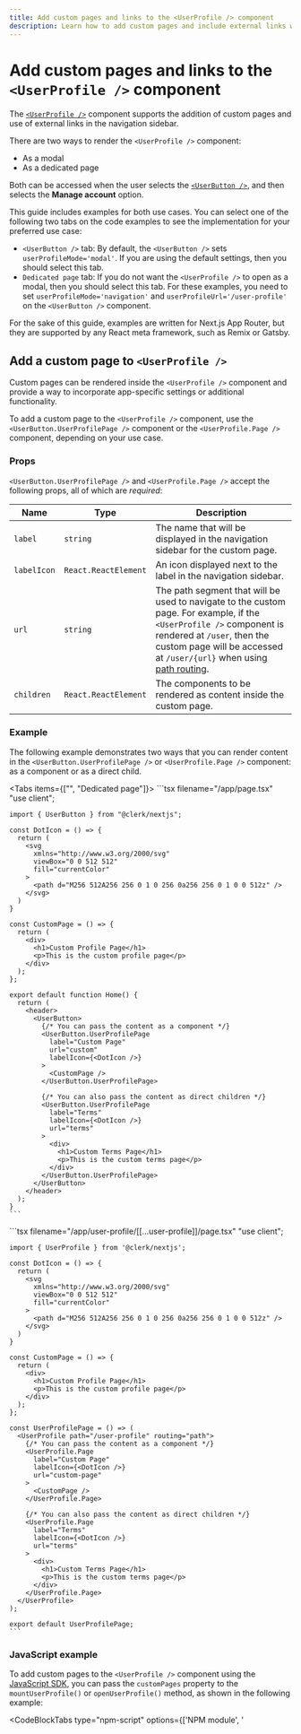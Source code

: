 ```yaml
---
title: Add custom pages and links to the <UserProfile /> component
description: Learn how to add custom pages and include external links within the navigation sidebar of the <UserProfile /> component.
---
```


# Add custom pages and links to the `<UserProfile />` component

The [`<UserProfile />`](/docs/components/user/user-profile) component supports the addition of custom pages and use of external links in the navigation sidebar.

There are two ways to render the `<UserProfile />` component:
- As a modal
- As a dedicated page

Both can be accessed when the user selects the [`<UserButton />`](/docs/components/user/user-button), and then selects the **Manage account** option.

This guide includes examples for both use cases. You can select one of the following two tabs on the code examples to see the implementation for your preferred use case:

- `<UserButton />` tab: By default, the `<UserButton />` sets `userProfileMode='modal'`. If you are using the default settings, then you should select this tab.
- `Dedicated page` tab: If you do not want the `<UserProfile />` to open as a modal, then you should select this tab. For these examples, you need to set `userProfileMode='navigation'` and `userProfileUrl='/user-profile'` on the `<UserButton />` component.

For the sake of this guide, examples are written for Next.js App Router, but they are supported by any React meta framework, such as Remix or Gatsby.

## Add a custom page to `<UserProfile />`

Custom pages can be rendered inside the `<UserProfile />` component and provide a way to incorporate app-specific settings or additional functionality.

To add a custom page to the `<UserProfile />` component, use the `<UserButton.UserProfilePage />` component or the `<UserProfile.Page />` component, depending on your use case.

### Props

`<UserButton.UserProfilePage />` and `<UserProfile.Page />` accept the following props, all of which are *required*:

| Name | Type | Description |
| --- | --- | --- |
| `label` | `string` | The name that will be displayed in the navigation sidebar for the custom page. |
| `labelIcon` | `React.ReactElement` | An icon displayed next to the label in the navigation sidebar. |
| `url` | `string` | The path segment that will be used to navigate to the custom page. For example, if the `<UserProfile />` component is rendered at `/user`, then the custom page will be accessed at `/user/{url}` when using [path routing](/docs/guides/routing). |
| `children` | `React.ReactElement` | The components to be rendered as content inside the custom page. |

### Example

The following example demonstrates two ways that you can render content in the `<UserButton.UserProfilePage />` or `<UserProfile.Page />` component: as a component or as a direct child.

<Tabs items={["<UserButton />", "Dedicated page"]}>
  <Tab>
    ```tsx filename="/app/page.tsx"
    "use client";

    import { UserButton } from "@clerk/nextjs";

    const DotIcon = () => {
      return (
        <svg
          xmlns="http://www.w3.org/2000/svg"
          viewBox="0 0 512 512"
          fill="currentColor"
        >
          <path d="M256 512A256 256 0 1 0 256 0a256 256 0 1 0 0 512z" />
        </svg>
      )
    }

    const CustomPage = () => {
      return (
        <div>
          <h1>Custom Profile Page</h1>
          <p>This is the custom profile page</p>
        </div>
      );
    };

    export default function Home() {
      return (
        <header>
          <UserButton>
            {/* You can pass the content as a component */}
            <UserButton.UserProfilePage
              label="Custom Page"
              url="custom"
              labelIcon={<DotIcon />}
            >
              <CustomPage />
            </UserButton.UserProfilePage>

            {/* You can also pass the content as direct children */}
            <UserButton.UserProfilePage
              label="Terms"
              labelIcon={<DotIcon />}
              url="terms"
            >
              <div>
                <h1>Custom Terms Page</h1>
                <p>This is the custom terms page</p>
              </div>
            </UserButton.UserProfilePage>
          </UserButton>
        </header>
      );
    }
    ```
  </Tab>

  <Tab>
    ```tsx filename="/app/user-profile/[[...user-profile]]/page.tsx"
    "use client";

    import { UserProfile } from '@clerk/nextjs';

    const DotIcon = () => {
      return (
        <svg
          xmlns="http://www.w3.org/2000/svg"
          viewBox="0 0 512 512"
          fill="currentColor"
        >
          <path d="M256 512A256 256 0 1 0 256 0a256 256 0 1 0 0 512z" />
        </svg>
      )
    }

    const CustomPage = () => {
      return (
        <div>
          <h1>Custom Profile Page</h1>
          <p>This is the custom profile page</p>
        </div>
      );
    };

    const UserProfilePage = () => (
      <UserProfile path="/user-profile" routing="path">
        {/* You can pass the content as a component */}
        <UserProfile.Page
          label="Custom Page"
          labelIcon={<DotIcon />}
          url="custom-page"
        >
          <CustomPage />
        </UserProfile.Page>

        {/* You can also pass the content as direct children */}
        <UserProfile.Page
          label="Terms"
          labelIcon={<DotIcon />}
          url="terms"
        >
          <div>
            <h1>Custom Terms Page</h1>
            <p>This is the custom terms page</p>
          </div>
        </UserProfile.Page>
      </UserProfile>
    );

    export default UserProfilePage;
    ```
  </Tab>
</Tabs>

### JavaScript example

To add custom pages to the `<UserProfile />` component using the [JavaScript SDK](/docs/references/javascript/overview), you can pass the `customPages` property to the `mountUserProfile()` or `openUserProfile()` method, as shown in the following example:

<CodeBlockTabs type="npm-script" options={['NPM module', '<script>']}>
  ```js filename="main.js" {14}
  import { Clerk } from '@clerk/clerk-js';

  // Initialize Clerk with your Clerk publishable key
  const clerk = new Clerk('{{pub_key}}');
  await clerk.load();

  document.getElementById('app').innerHTML = `
    <div id="user-profile"></div>
  `

  const userProfileDiv = document.getElementById('user-profile');

  clerk.openUserProfile(userProfileDiv, {
    customPages: [
      {
        url: "custom-page",
        label: "Custom Page",
        mountIcon: (el) => {
          el.innerHTML = "👋";
        },
        unmountIcon: (el) => {
          el.innerHTML = "";
        },
        mount: (el) => {
          el.innerHTML = `
            <h1><b>Custom Page</b></h1>
            <p>This is the content of the custom page.</p>
            `;
        },
        unmount: (el) => {
          el.innerHTML = "";
        },
      },
      {
        url: "/other-page",
        label: "Other Page",
        mountIcon: (el) => {
          el.innerHTML = "🌐";
        },
        unmountIcon: (el) => {
          el.innerHTML = "";
        },
      }
    ]
  });
  ```

  ```html filename="index.html" {21}
  <!-- Add a <div id="user-profile"> element to your HTML -->
  <div id="user-profile"></div>

  <!-- Initialize Clerk with your
  Clerk Publishable key and Frontend API URL -->
  <script
    async
    crossorigin="anonymous"
    data-clerk-publishable-key="{{pub_key}}"
    src="https://{{fapi_url}}/npm/@clerk/clerk-js@latest/dist/clerk.browser.js"
    type="text/javascript"
  ></script>

  <script>
    window.addEventListener("load", async function () {
      await Clerk.load();

      const userProfileDiv =
        document.getElementById('user-profile');

      Clerk.openUserProfile(userProfileDiv, {
        customPages: [
          {
            url: "custom-page",
            label: "Custom Page",
            mountIcon: (el) => {
              el.innerHTML = "👋";
            },
            unmountIcon: (el) => {
                el.innerHTML = "";
            },
            mount: (el) => {
              el.innerHTML = `
                <h1><b>Custom Page</b></h1>
                <p>This is the content of the custom page.</p>
                `;
            },
            unmount: (el) => {
              el.innerHTML = "";
            },
          },
          {
            url: "/other-page",
            label: "Other Page",
            mountIcon: (el) => {
              el.innerHTML = "🌐";
            },
            unmountIcon: (el) => {
              el.innerHTML = "";
            },
          }
        ]
      });
    });
  </script>
  ```
</CodeBlockTabs>

## Add a custom link to <code>\<UserProfile&nbsp;/></code>

You can add external links to the `<UserProfile />` navigation sidebar using the `<UserButton.UserProfileLink />` component or the `<UserProfile.Link />` component, depending on your use case.

### Props

`<UserButton.UserProfileLink />` and `<UserProfile.Link />` accept the following props, all of which are *required*:

| Name | Type | Description |
| --- | --- | --- |
| `label` | `string` | The name that will be displayed in the navigation sidebar for the link.  |
| `labelIcon` | `React.ReactElement` | An icon displayed next to the label in the navigation sidebar. |
| `url` | `string` | The absolute or relative url to navigate to |

### Example

The following example adds a link to the homepage in the navigation sidebar of the `<UserProfile />` component.

<Tabs items={["<UserButton />", "Dedicated page"]}>
  <Tab>
    ```tsx filename="/app/page.tsx"
    "use client";

    import { UserButton } from "@clerk/nextjs";

    const DotIcon = () => {
      return (
        <svg
          xmlns="http://www.w3.org/2000/svg"
          viewBox="0 0 512 512"
          fill="currentColor"
        >
          <path d="M256 512A256 256 0 1 0 256 0a256 256 0 1 0 0 512z" />
        </svg>
      )
    }

    export default function Home() {
      return (
        <header>
          <UserButton>
            <UserButton.UserProfileLink
              label="Homepage"
              url="/"
              labelIcon={<DotIcon />}
            />
          </UserButton>
        </header>
      );
    }
    ```
  </Tab>

  <Tab>
    ```tsx filename="/app/user-profile/[[...user-profile]]/page.tsx"
    "use client";

    import { UserProfile } from "@clerk/nextjs";

    const DotIcon = () => {
      return (
        <svg
          xmlns="http://www.w3.org/2000/svg"
          viewBox="0 0 512 512"
          fill="currentColor"
        >
          <path d="M256 512A256 256 0 1 0 256 0a256 256 0 1 0 0 512z" />
        </svg>
      )
    }

    const UserProfilePage = () => (
      <UserProfile path="/user-profile" routing="path">
        <UserProfile.Link
          label="Homepage"
          labelIcon={<DotIcon />}
          url="/"
        />
      </UserProfile>
    );

    export default UserProfilePage;
    ```
  </Tab>
</Tabs>

## Reorder default routes

If you want to reorder the default routes, `Account` and `Security`, set the `label` prop to `'account'` or `'security'`. This will target the existing default page and allow you to rearrange it.

Note that when reordering default routes, the first item in the navigation sidebar cannot be a `<UserButton.UserProfileLink />` or `<UserProfile.Link />` component.

<Tabs items={["<UserButton />", "Dedicated page"]}>
  <Tab>
    ```tsx filename="/app/page.tsx"
    "use client";

    import { UserButton } from "@clerk/nextjs";

    const DotIcon = () => {
      return (
        <svg
          xmlns="http://www.w3.org/2000/svg"
          viewBox="0 0 512 512"
          fill="currentColor"
        >
          <path d="M256 512A256 256 0 1 0 256 0a256 256 0 1 0 0 512z" />
        </svg>
      )
    }

    const CustomPage = () => {
      return (
        <div>
          <h1>Custom Profile Page</h1>
          <p>This is the custom profile page</p>
        </div>
      );
    };

    export default function Home() {
      return (
        <header>
          <UserButton>
            <UserButton.UserProfilePage
              label="Custom Page"
              url="custom"
              labelIcon={<DotIcon />}
            >
              <CustomPage />
            </UserButton.UserProfilePage>
            <UserButton.UserProfileLink
              label="Homepage"
              url="/"
              labelIcon={<DotIcon />}
            />
            <UserButton.UserProfilePage label="account" />
            <UserButton.UserProfilePage label="security" />
          </UserButton>
        </header>
      );
    }
    ```
  </Tab>

  <Tab>
    The first page in the list will always be rendered under the root path defined with the `path` prop. Its `url` prop will be ignored.

    In the following example, `path` is set to `/user-profile`, so the `<CustomPage />` is rendered under the `/user-profile` path.

    ```tsx filename="/app/user-profile/[[...user-profile]]/page.tsx"
    "use client";

    import { UserProfile } from "@clerk/nextjs";

    const DotIcon = () => {
      return (
        <svg
          xmlns="http://www.w3.org/2000/svg"
          viewBox="0 0 512 512"
          fill="currentColor"
        >
          <path d="M256 512A256 256 0 1 0 256 0a256 256 0 1 0 0 512z" />
        </svg>
      )
    }

    const CustomPage = () => {
      return (
        <div>
          <h1>Custom Profile Page</h1>
          <p>This is the custom profile page</p>
        </div>
      );
    };

    const UserProfilePage = () => (
      <UserProfile path="/user-profile" routing="path">
        <UserProfile.Page
          label="Custom Page"
          url="custom"
          labelIcon={<DotIcon />}
        >
          <CustomPage />
        </UserProfile.Page>
        <UserProfile.Link
          label="Homepage"
          url="/"
          labelIcon={<DotIcon />}
        />
        <UserProfile.Page label="account" />
        <UserProfile.Page label="security" />
      </UserProfile>
    );

    export default UserProfilePage;
    ```
  </Tab>
</Tabs>

With the above example, the `<UserProfile />` navigation sidebar will be in the following order:

1. Custom Page
2. Homepage
3. Account
4. Security
